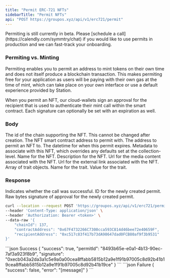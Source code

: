 ```yaml
---
title: "Permit ERC-721 NFTs"
sidebarTitle: "Permit NFTs"
api: "POST https://groupos.xyz/api/v1/erc721/permit"
---
```


<Note>
  Permiting is still currently in beta. Please [schedule a
  call](https://calendly.com/symmtry/chat) if you would like to use permits in
  production and we can fast-track your onboarding.
</Note>

### Permiting vs. Minting

Permiting enables you to permit an address to mint tokens on their own time and does not itself produce
a blockchain transaction. This makes permiting free for your application as users will be paying with their
own gas at the time of mint, which can take place on your own interface or use a default experience provided
by Station.

When you permit an NFT, our cloud-wallets sign an approval for the recipient that is used to authenticate
their mint call within the smart contract. Each signature can optionally be set with an expiration as well.

### Body

<ParamField body="chainId" type="number" required>
  The id of the chain supporting the NFT. This cannot be changed after creation.
</ParamField>

<ParamField body="contractAddress" type="string" required>
  The NFT smart contract address to permit with.
</ParamField>

<ParamField body="recipientAddress" type="string" required>
  The address to permit an NFT to.
</ParamField>

<ParamField body="expiration" type="date" optional>
  The datetime for when this permit expires.
</ParamField>

<ParamField body="metadata" type="object" optional>
  Metadata to associate with this NFT, which overrides any defaults set at the
  collection-level.
  <Expandable title="object">
    <ParamField body="name" type="string" required>
      Name for the NFT.
    </ParamField>
    <ParamField body="description" type="string" optional>
      Description for the NFT.
    </ParamField>
    <ParamField body="mediaUrl" type="string" required>
      Url for the media content associated with the NFT.
    </ParamField>
    <ParamField body="externalUrl" type="string" optional>
      Url for the external link associated with the NFT.
    </ParamField>
    <ParamField body="traits" type="object[]" optional>
      Array of trait objects.
      <Expandable title="object">
        <ParamField body="name" type="string" required>
          Name for the trait.
        </ParamField>
        <ParamField body="value" type="string" required>
          Value for the trait.
        </ParamField>
      </Expandable>
    </ParamField>
  </Expandable>
</ParamField>

### Response

<ResponseField name="success" type="boolean">
  Indicates whether the call was successful.
</ResponseField>

<ResponseField name="permitId" type="string">
  ID for the newly created permit.
</ResponseField>

<ResponseField name="signature" type="string">
  Raw bytes signature of approval for the newly created permit.
</ResponseField>

<RequestExample>

```bash Example Request
curl --location --request POST 'https://groupos.xyz/api/v1/erc721/permit' \
--header 'Content-Type: application/json' \
--header 'Authorization: Bearer <token>' \
--data-raw '{
    "chainId": 137,
    "contractAddress": "0x67F4732266C7300cca593C814d46bee72e40659F",
    "recipientAddress": "0xc517c83f417b73dA98647dad0FCB80af9f3b9531"
}'
```

</RequestExample>

<ResponseExample>
  ```json Success
  {
    "success": true,
    "permitId": "8493b65e-e0a1-4b13-90ec-7af3a923f8b9",
    "signature": "0xecb043a2da3a1c5e9a0a00cea8ffabb5815b12a9e1f91b97005c8d92b41b19cea8ffabb5815b12a9e1f91b97005c8d92b41b19ce"
  }
  ```
  ```json Failure
  {
    "success": false,
    "error": "[message]"
  }
  ```
</ResponseExample>
